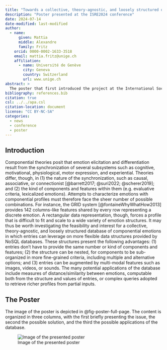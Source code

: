 ```yaml
---
title: "Towards a collective, theory-agnostic, and loosely structured database of componential emotions. The Poster Companion."
description: "Poster presented at the ISRE2024 conference"
date: 2024-07-14
date-modified: last-modified
author:
  - name:
      given: Mattia
      middle: Alexandre
      family: Fritz
    orcid: 0000-0002-1633-3518
    email: mattia.fritz@unige.ch
    affiliation: 
      - name: Université de Genève
        city: Geneva
        country: Switzerland
        url: www.unige.ch
abstract: > 
  The poster that first introduced the project at the International Society for Research on Emotion (ISRE) conference in Belfast, Northern Ireland, in July 2024.
bibliography: references.bib
citation: true
csl: ../../apa.csl
citation-location: document
license: "CC BY-NC-SA"
categories:
  - news
  - conference
  - poster
---
```


## Introduction

Componential theories posit that emotion elicitation and differentiation result from the synchronization of several subsystems such as cognitive, motivational, physiological, motor expression, and experiential. Theories differ, though, in (1) the nature of the synchronization, such as causal, associative, or connectionist [@barrett2017; @suri2022; @scherer2019]; and (2) the kind of components and features within them (e.g. evaluative criteria, lexicalized emotions). Attempts to characterize emotions with componential profiles must therefore face the sheer number of possible combinations. For instance, the GRID system [@fontaineWhyWhatHow2013] provides 142 columns-like features shared by every row representing a discrete emotion. A rectangular data representation, though, forces a profile that is difficult to fit and scale to a wide variety of emotion structures. It may thus be worth investigating the feasibility and interest for a collective, theory-agnostic, and loosely structured database of componential emotions in which entries can leverage on more flexible data structures provided by NoSQL databases. These structures present the following advantages: (1) entries don’t have to provide the same number or kind of components and features; (2) the structure can be nested, for components to be sub-organized in more fine-grained criteria, including multiple and alternative options; and (3) entries can be augmented by multi-modal features such as images, videos, or sounds. The many potential applications of the database include measures of distance/similarity between emotions, computable both from the structure and values of entries, or complex queries adopted to retrieve richer profiles from partial inputs.

## The Poster

The image of the poster is depicted in @fig-poster-full-page. The content is organized in three columns, with the first briefly presenting the issue, the second the possible solution, and the third the possible applications of the database.

![Image of the presented poster](poster-image.png){#fig-poster-full-page}
